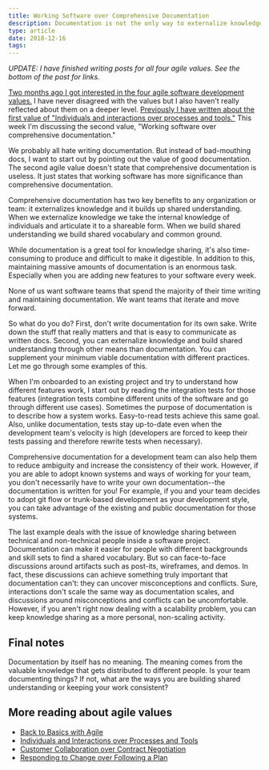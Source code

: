 ```yaml
---
title: Working Software over Comprehensive Documentation
description: Documentation is not the only way to externalize knowledge and build shared understanding
type: article
date: 2018-12-16
tags:
---
```


_UPDATE: I have finished writing posts for all four agile values. See the bottom of the post for links._

[Two months ago I got interested in the four agile software development values.](http://www.flashover.blog/posts/back-to-basics-with-agile/) I have never disagreed with the values but I also haven't really reflected about them on a deeper level. [Previously I have written about the first value of "Individuals and interactions over processes and tools."](http://www.flashover.blog/posts/individuals-and-interactions-over-processes-and-tools/) This week I'm discussing the second value, "Working software over comprehensive documentation."

We probably all hate writing documentation. But instead of bad-mouthing docs, I want to start out by pointing out the value of good documentation. The second agile value doesn't state that comprehensive documentation is useless. It just states that working software has more significance than comprehensive documentation.

Comprehensive documentation has two key benefits to any organization or team: it externalizes knowledge and it builds up shared understanding. When we externalize knowledge we take the internal knowledge of individuals and articulate it to a shareable form. When we build shared understanding we build shared vocabulary and common ground.

While documentation is a great tool for knowledge sharing, it's also time-consuming to produce and difficult to make it digestible. In addition to this, maintaining massive amounts of documentation is an enormous task. Especially when you are adding new features to your software every week.

None of us want software teams that spend the majority of their time writing and maintaining documentation. We want teams that iterate and move forward.

So what do you do? First, don't write documentation for its own sake. Write down the stuff that really matters and that is easy to communicate as written docs. Second, you can externalize knowledge and build shared understanding through other means than documentation. You can supplement your minimum viable documentation with different practices. Let me go through some examples of this.

When I'm onboarded to an existing project and try to understand how different features work, I start out by reading the integration tests for those features (integration tests combine different units of the software and go through different use cases). Sometimes the purpose of documentation is to describe how a system works. Easy-to-read tests achieve this same goal. Also, unlike documentation, tests stay up-to-date even when the development team's velocity is high (developers are forced to keep their tests passing and therefore rewrite tests when necessary).

Comprehensive documentation for a development team can also help them to reduce ambiguity and increase the consistency of their work. However, if you are able to adopt known systems and ways of working for your team, you don't necessarily have to write your own documentation--the documentation is written for you! For example, if you and your team decides to adopt git flow or trunk-based development as your development style, you can take advantage of the existing and public documentation for those systems.

The last example deals with the issue of knowledge sharing between technical and non-technical people inside a software project. Documentation can make it easier for people with different backgrounds and skill sets to find a shared vocabulary. But so can face-to-face discussions around artifacts such as post-its, wireframes, and demos. In fact, these discussions can achieve something truly important that documentation can't: they can uncover misconceptions and conflicts. Sure, interactions don't scale the same way as documentation scales, and discussions around misconceptions and conflicts can be uncomfortable. However, if you aren't right now dealing with a scalability problem, you can keep knowledge sharing as a more personal, non-scaling activity.

## Final notes

Documentation by itself has no meaning. The meaning comes from the valuable knowledge that gets distributed to different people. Is your team documenting things? If not, what are the ways you are building shared understanding or keeping your work consistent?

## More reading about agile values

- [Back to Basics with Agile](/posts/back-to-basics-with-agile/)
- [Individuals and Interactions over Processes and Tools](/posts/individuals-and-interactions-over-processes-and-tools/)
- [Customer Collaboration over Contract Negotiation](/posts/customer-collaboration-over-contract-negotiation/)
- [Responding to Change over Following a Plan](/posts/responding-to-change-over-following-a-plan/)
